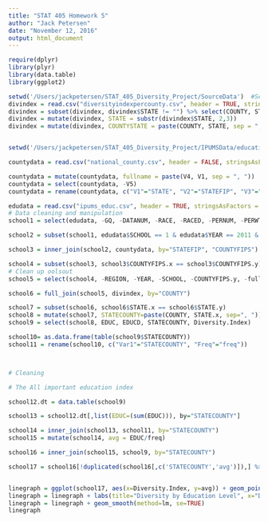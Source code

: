 ```yaml
---
title: "STAT 405 Homework 5"
author: "Jack Petersen"
date: "November 12, 2016"
output: html_document
---
```


```r

require(dplyr)
library(plyr)
library(data.table)
library(ggplot2)

setwd('/Users/jackpetersen/STAT_405_Diversity_Project/SourceData')  #Set the working directory
divindex = read.csv("diversityindexpercounty.csv", header = TRUE, stringsAsFactors = FALSE)
divindex = subset(divindex, divindex$STATE != "") %>% select(COUNTY, STATE, Diversity.Index)
divindex = mutate(divindex, STATE = substr(divindex$STATE, 2,3))
divindex = mutate(divindex, COUNTYSTATE = paste(COUNTY, STATE, sep = ", "))


setwd('/Users/jackpetersen/STAT_405_Diversity_Project/IPUMSData/educationdata')  #Set the working directory

countydata = read.csv("national_county.csv", header = FALSE, stringsAsFactors = FALSE)

countydata = mutate(countydata, fullname = paste(V4, V1, sep = ", "))
countydata = select(countydata, -V5)
countydata = rename(countydata, c("V1"="STATE", "V2"="STATEFIP", "V3"="COUNTYFIPS", "V4"="COUNTY", "fullname"="fullname"))

edudata = read.csv("ipums_educ.csv", header = TRUE, stringsAsFactors = FALSE) # Load data csv
# Data cleaning and manipulation
school1 = select(edudata, -GQ, -DATANUM, -RACE, -RACED, -PERNUM, -PERWT, -SERIAL, -HHWT)

school2 = subset(school1, edudata$SCHOOL == 1 & edudata$YEAR == 2011 & edudata$COUNTYFIPS != 0) 

school3 = inner_join(school2, countydata, by="STATEFIP", "COUNTYFIPS")

school4 = subset(school3, school3$COUNTYFIPS.x == school3$COUNTYFIPS.y)
# Clean up oolsout
school5 = select(school4, -REGION, -YEAR, -SCHOOL, -COUNTYFIPS.y, -fullname)

school6 = full_join(school5, divindex, by="COUNTY")

school7 = subset(school6, school6$STATE.x == school6$STATE.y)
school8 = mutate(school7, STATECOUNTY=paste(COUNTY, STATE.x, sep=", "))
school9 = select(school8, EDUC, EDUCD, STATECOUNTY, Diversity.Index)

school10= as.data.frame(table(school9$STATECOUNTY))
school11 = rename(school10, c("Var1"="STATECOUNTY", "Freq"="freq"))



# Cleaning

# The All important education index

school12.dt = data.table(school9)

school13 = school12.dt[,list(EDUC=(sum(EDUC))), by="STATECOUNTY"]

school14 = inner_join(school13, school11, by="STATECOUNTY")
school15 = mutate(school14, avg = EDUC/freq)

school16 = inner_join(school15, school9, by="STATECOUNTY")

school17 = school16[!duplicated(school16[,c('STATECOUNTY','avg')]),] %>% select(-EDUC.y, -EDUCD)


linegraph = ggplot(school17, aes(x=Diversity.Index, y=avg)) + geom_point()#Create point graph
linegraph = linegraph + labs(title="Diversity by Education Level", x="Diversity Index", y="Education")
linegraph = linegraph + geom_smooth(method=lm, se=TRUE)
linegraph








```
